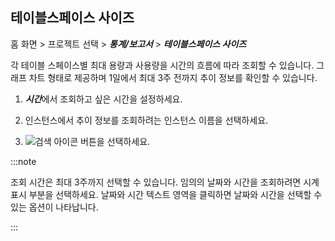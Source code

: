 ## 테이블스페이스 사이즈

홈 화면 > 프로젝트 선택 > ***통계/보고서*** > ***테이블스페이스 사이즈***

각 테이블 스페이스별 최대 용량과 사용량을 시간의 흐름에 따라 조회할 수 있습니다. 그래프 차트 형태로 제공하며 1일에서 최대 3주 전까지 추이 정보를 확인할 수 있습니다.

<ProdImg img='db-stat-table-space' ext='.png' desc='' />

1. ***시간***에서 조회하고 싶은 시간을 설정하세요.

2. 인스턴스에서 추이 정보를 조회하려는 인스턴스 이름을 선택하세요.

3. ![검색 아이콘](/img/ico-btn-search.png) 버튼을 선택하세요.

:::note

조회 시간은 최대 3주까지 선택할 수 있습니다. 임의의 날짜와 시간을 조회하려면 시계 표시 부분을 선택하세요. 날짜와 시간 텍스트 영역을 클릭하면 날짜와 시간을 선택할 수 있는 옵션이 나타납니다.

:::